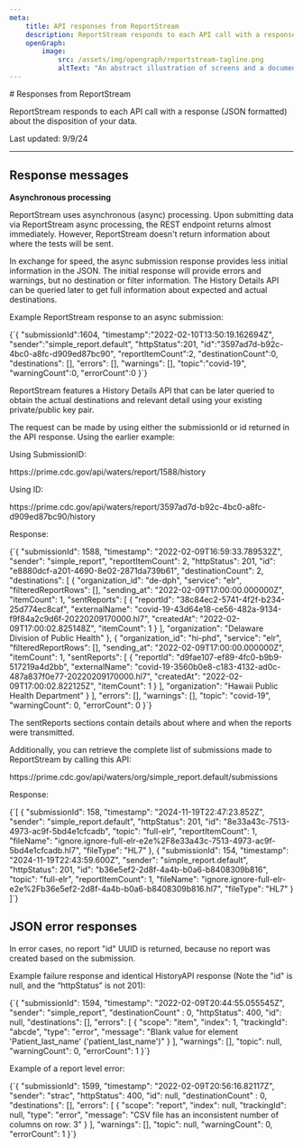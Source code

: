 ```yaml
---
meta:
    title: API responses from ReportStream
    description: ReportStream responds to each API call with a response (JSON formatted) about the disposition of your data.
    openGraph:
        image:
            src: /assets/img/opengraph/reportstream-tagline.png
            altText: "An abstract illustration of screens and a document."
---
```



<LayoutSidenav><Sidenav /></LayoutSidenav>

<LayoutMain>
# Responses from ReportStream

<p className="usa-intro text-base">ReportStream responds to each API call with a response (JSON formatted) about the disposition of your data.</p>

<p className="text-base">Last updated: 9/9/24</p>

***

## Response messages

**Asynchronous processing**

ReportStream uses asynchronous (async) processing. Upon submitting data via ReportStream async processing, 
the REST endpoint returns almost immediately. However, ReportStream doesn't return information about where the tests will be sent. 

In exchange for speed, the async submission response provides less initial information in the JSON. 
The initial response will provide errors and warnings, but no destination or filter information. 
The History Details API can be queried later to get full information about expected and actual destinations.

Example ReportStream response to an async submission:

<CodeSnippet>
{`{
   "submissionId":1604,
   "timestamp":"2022-02-10T13:50:19.162694Z",
   "sender":"simple_report.default",
   "httpStatus":201,
   "id":"3597ad7d-b92c-4bc0-a8fc-d909ed87bc90",
   "reportItemCount":2,
   "destinationCount":0,
   "destinations": [],
   "errors": [],
   "warnings": [],
   "topic":"covid-19",
   "warningCount":0,
   "errorCount":0
}`}
</CodeSnippet>

ReportStream features a History Details API that can be later queried to obtain the actual destinations and relevant detail using your existing private/public key pair.

The request can be made by using either the submissionId or id returned in the API response. Using the earlier example:

Using SubmissionID:

<CodeSnippet>
https://prime.cdc.gov/api/waters/report/1588/history 
</CodeSnippet>

Using ID:

<CodeSnippet>
https://prime.cdc.gov/api/waters/report/3597ad7d-b92c-4bc0-a8fc-d909ed87bc90/history 
</CodeSnippet>


Response:

<CodeSnippet>
{`{
    "submissionId": 1588,
    "timestamp": "2022-02-09T16:59:33.789532Z",
    "sender": "simple_report",
    "reportItemCount": 2,
    "httpStatus": 201,
    "id": "e8880dcf-a201-4690-8e02-2871da739b61",
    "destinationCount": 2,
    "destinations": [
        {
            "organization_id": "de-dph",
            "service": "elr",
            "filteredReportRows": [],
            "sending_at": "2022-02-09T17:00:00.000000Z",
            "itemCount": 1,
            "sentReports": [
                {
                    "reportId": "38c84ec2-5741-4f2f-b234-25d774ec8caf",
                    "externalName": "covid-19-43d64e18-ce56-482a-9134-f9f84a2c9d6f-20220209170000.hl7",
                    "createdAt": "2022-02-09T17:00:02.825148Z",
                    "itemCount": 1
                }
            ],
            "organization": "Delaware Division of Public Health"
        },
        {
            "organization_id": "hi-phd",
            "service": "elr",
            "filteredReportRows": [],
            "sending_at": "2022-02-09T17:00:00.000000Z",
            "itemCount": 1,
            "sentReports": [
                {
                    "reportId": "d9fae107-ef89-4fc0-b9b9-517219a4d2bb",
                    "externalName": "covid-19-3560b0e8-c183-4132-ad0c-487a837f0e77-20220209170000.hl7",
                    "createdAt": "2022-02-09T17:00:02.822125Z",
                    "itemCount": 1
                }
            ],
            "organization": "Hawaii Public Health Department"
        }
    ],
    "errors": [],
    "warnings": [],
    "topic": "covid-19",
    "warningCount": 0,
    "errorCount": 0
}`}
</CodeSnippet>

The sentReports sections contain details about where and when the reports were transmitted.

Additionally, you can retrieve the complete list of submissions made to ReportStream by calling this API: 

<CodeSnippet>
https://prime.cdc.gov/api/waters/org/simple_report.default/submissions  
</CodeSnippet>

Response:

<CodeSnippet>
{`[
  {
    "submissionId": 158,
    "timestamp": "2024-11-19T22:47:23.852Z",
    "sender": "simple_report.default",
    "httpStatus": 201,
    "id": "8e33a43c-7513-4973-ac9f-5bd4e1cfcadb",
    "topic": "full-elr",
    "reportItemCount": 1,
    "fileName": "ignore.ignore-full-elr-e2e%2F8e33a43c-7513-4973-ac9f-5bd4e1cfcadb.hl7",
    "fileType": "HL7"
  },
  {
    "submissionId": 154,
    "timestamp": "2024-11-19T22:43:59.600Z",
    "sender": "simple_report.default",
    "httpStatus": 201,
    "id": "b36e5ef2-2d8f-4a4b-b0a6-b8408309b816",
    "topic": "full-elr",
    "reportItemCount": 1,
    "fileName": "ignore.ignore-full-elr-e2e%2Fb36e5ef2-2d8f-4a4b-b0a6-b8408309b816.hl7",
    "fileType": "HL7"
  }
]`}
</CodeSnippet>

## JSON error responses

In error cases, no report "id" UUID is returned, because no report was created based on the submission.

Example failure response and identical HistoryAPI response (Note the "id" is null, and the “httpStatus” is not 201):

<CodeSnippet>
{`{
    "submissionId": 1594,
    "timestamp": "2022-02-09T20:44:55.055545Z",
    "sender": "simple_report",
    "destinationCount" : 0,
    "httpStatus": 400,
    "id": null,
    "destinations": [],
    "errors": [
        {
            "scope": "item",
            "index": 1,
            "trackingId": "abcde",
            "type": "error",
            "message": "Blank value for element 'Patient_last_name' ('patient_last_name')"
        }
    ],
    "warnings": [],
    "topic": null,
    "warningCount": 0,
    "errorCount": 1
}`}
</CodeSnippet>

Example of a report level error:

<CodeSnippet>
{`{
    "submissionId": 1599,
    "timestamp": "2022-02-09T20:56:16.82117Z",
    "sender": "strac",
    "httpStatus": 400,
    "id": null,
    "destinationCount" : 0,
    "destinations": [],
    "errors": [
        {
            "scope": "report",
            "index": null,
            "trackingId": null,
            "type": "error",
            "message": "CSV file has an inconsistent number of columns on row: 3"
        }
    ],
    "warnings": [],
    "topic": null,
    "warningCount": 0,
    "errorCount": 1
}`}
</CodeSnippet>

</LayoutMain>
